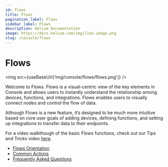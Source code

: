 ```yaml
---
id: flows
title: Flows
pagination_label: Flows
sidebar_label: Flows
description: Helium Documentation
image: https://docs.helium.com/img/link-image.png
slug: /console/flows
---
```


# Flows


<LegacyContentBanner />

<img src={useBaseUrl('img/console/flows/flows.png')} />

Welcome to Flows. Flows is a visual-centric view of the key elements in Console and allows users to
instantly understand the relationship among devices, functions, and integrations. Flows enables
users to visually connect nodes and control the flow of data.

Although Flows is a new feature, it’s designed to be much more intuitive based on core user goals of
adding devices, defining functions, and setting up integrations to transfer data to their endpoints.

For a video walkthough of the basic Flows functions, check out our Tips and Tricks video
[here](https://youtu.be/XrbN1CHApBI).

- [Flows Orientation](/console/flows/orientation)
- [Common Actions](/console/flows/actions)
- [Frequently Asked Questions](/console/flows/flows-faq)
